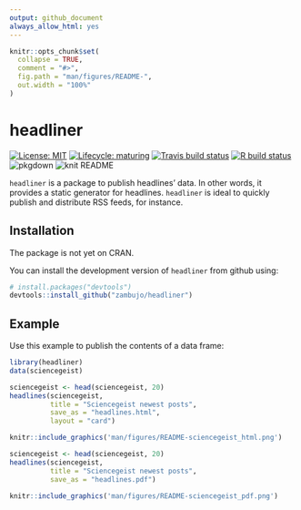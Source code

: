 ```yaml
---
output: github_document
always_allow_html: yes
---
```


```r
knitr::opts_chunk$set(
  collapse = TRUE,
  comment = "#>",
  fig.path = "man/figures/README-",
  out.width = "100%"
)
```

<!-- README.md is generated from README.Rmd. Please edit that file -->

# headliner

<!-- badges: start -->
[![License: MIT](https://img.shields.io/github/license/mashape/apistatus.svg)](https://github.com/zambujo/headliner/blob/master/LICENSE)
[![Lifecycle: maturing](https://img.shields.io/badge/lifecycle-maturing-blue.svg)](https://www.tidyverse.org/lifecycle/#maturing)
[![Travis build status](https://travis-ci.org/zambujo/headliner.svg?branch=master)](https://travis-ci.org/zambujo/headliner)
[![R build status](https://github.com/zambujo/headliner/workflows/R-CMD-check/badge.svg)](https://github.com/zambujo/headliner/actions)
![pkgdown](https://github.com/zambujo/headliner/workflows/pkgdown/badge.svg)
![knit README](https://github.com/zambujo/headliner/workflows/Render%20README/badge.svg)
<!-- badges: end -->


`headliner` is a package to publish headlines' data.  In other words, it provides a static generator for headlines.  `headliner` is ideal to quickly publish and distribute RSS feeds, for instance.


## Installation

The package is not yet on CRAN.

You can install the development version of `headliner` from github using:

```r
# install.packages("devtools")
devtools::install_github("zambujo/headliner")
```

## Example

Use this example to publish the contents of a data frame:

```r
library(headliner)
data(sciencegeist)

sciencegeist <- head(sciencegeist, 20)
headlines(sciencegeist, 
          title = "Sciencegeist newest posts", 
          save_as = "headlines.html",
          layout = "card")
```


```r
knitr::include_graphics('man/figures/README-sciencegeist_html.png')
```

```r
sciencegeist <- head(sciencegeist, 20)
headlines(sciencegeist, 
          title = "Sciencegeist newest posts", 
          save_as = "headlines.pdf")
```


```r
knitr::include_graphics('man/figures/README-sciencegeist_pdf.png')
```
